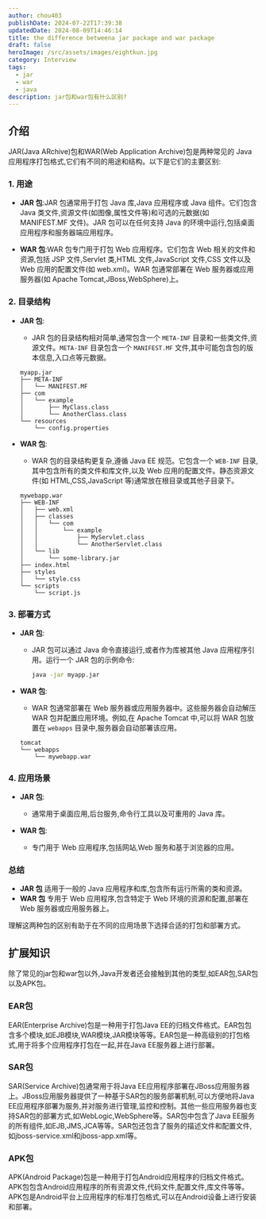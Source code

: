 ```yaml
---
author: chou403
publishDate: 2024-07-22T17:39:38
updatedDate: 2024-08-09T14:46:14
title: the difference betweena jar package and war package
draft: false
heroImage: /src/assets/images/eightkun.jpg
category: Interview
tags:
  - jar
  - war
  - java
description: jar包和war包有什么区别?
---
```


## 介绍

JAR(Java ARchive)包和WAR(Web Application Archive)包是两种常见的 Java 应用程序打包格式,它们有不同的用途和结构。以下是它们的主要区别:

### 1. **用途**

- **JAR 包**:JAR 包通常用于打包 Java 库,Java 应用程序或 Java 组件。它们包含 Java 类文件,资源文件(如图像,属性文件等)和可选的元数据(如 MANIFEST.MF 文件)。JAR 包可以在任何支持 Java 的环境中运行,包括桌面应用程序和服务器端应用程序。

- **WAR 包**:WAR 包专门用于打包 Web 应用程序。它们包含 Web 相关的文件和资源,包括 JSP 文件,Servlet 类,HTML 文件,JavaScript 文件,CSS 文件以及 Web 应用的配置文件(如 web.xml)。WAR 包通常部署在 Web 服务器或应用服务器(如 Apache Tomcat,JBoss,WebSphere)上。

### 2. **目录结构**

- **JAR 包**:

  - JAR 包的目录结构相对简单,通常包含一个 `META-INF` 目录和一些类文件,资源文件。`META-INF` 目录包含一个 `MANIFEST.MF` 文件,其中可能包含包的版本信息,入口点等元数据。

  ```plaintext
  myapp.jar
  ├── META-INF
  │   └── MANIFEST.MF
  ├── com
  │   └── example
  │       ├── MyClass.class
  │       └── AnotherClass.class
  └── resources
      └── config.properties
  ```

- **WAR 包**:
  - WAR 包的目录结构更复杂,遵循 Java EE 规范。它包含一个 `WEB-INF` 目录,其中包含所有的类文件和库文件,以及 Web 应用的配置文件。静态资源文件(如 HTML,CSS,JavaScript 等)通常放在根目录或其他子目录下。
  ```plaintext
  mywebapp.war
  ├── WEB-INF
  │   ├── web.xml
  │   ├── classes
  │   │   └── com
  │   │       └── example
  │   │           ├── MyServlet.class
  │   │           └── AnotherServlet.class
  │   └── lib
  │       └── some-library.jar
  ├── index.html
  ├── styles
  │   └── style.css
  └── scripts
      └── script.js
  ```

### 3. **部署方式**

- **JAR 包**:

  - JAR 包可以通过 Java 命令直接运行,或者作为库被其他 Java 应用程序引用。运行一个 JAR 包的示例命令:
    ```sh
    java -jar myapp.jar
    ```

- **WAR 包**:
  - WAR 包通常部署在 Web 服务器或应用服务器中。这些服务器会自动解压 WAR 包并配置应用环境。例如,在 Apache Tomcat 中,可以将 WAR 包放置在 `webapps` 目录中,服务器会自动部署该应用。
  ```plaintext
  tomcat
  └── webapps
      └── mywebapp.war
  ```

### 4. **应用场景**

- **JAR 包**:

  - 通常用于桌面应用,后台服务,命令行工具以及可重用的 Java 库。

- **WAR 包**:
  - 专门用于 Web 应用程序,包括网站,Web 服务和基于浏览器的应用。

### 总结

- **JAR 包** 适用于一般的 Java 应用程序和库,包含所有运行所需的类和资源。
- **WAR 包** 专用于 Web 应用程序,包含特定于 Web 环境的资源和配置,部署在 Web 服务器或应用服务器上。

理解这两种包的区别有助于在不同的应用场景下选择合适的打包和部署方式。

## 扩展知识

除了常见的jar包和war包以外,Java开发者还会接触到其他的类型,如EAR包,SAR包以及APK包。

### EAR包

EAR(Enterprise Archive)包是一种用于打包Java EE的归档文件格式。EAR包包含多个模块,如EJB模块,WAR模块,JAR模块等等。EAR包是一种高级别的打包格式,用于将多个应用程序打包在一起,并在Java EE服务器上进行部署。

### SAR包

SAR(Service Archive)包通常用于将Java EE应用程序部署在JBoss应用服务器上。JBoss应用服务器提供了一种基于SAR包的服务部署机制,可以方便地将Java EE应用程序部署为服务,并对服务进行管理,监控和控制。其他一些应用服务器也支持SAR包的部署方式,如WebLogic,WebSphere等。SAR包中包含了Java EE服务的所有组件,如EJB,JMS,JCA等等。SAR包还包含了服务的描述文件和配置文件,如jboss-service.xml和jboss-app.xml等。

### APK包

APK(Android Package)包是一种用于打包Android应用程序的归档文件格式。APK包包含Android应用程序的所有资源文件,代码文件,配置文件,库文件等等。APK包是Android平台上应用程序的标准打包格式,可以在Android设备上进行安装和部署。
